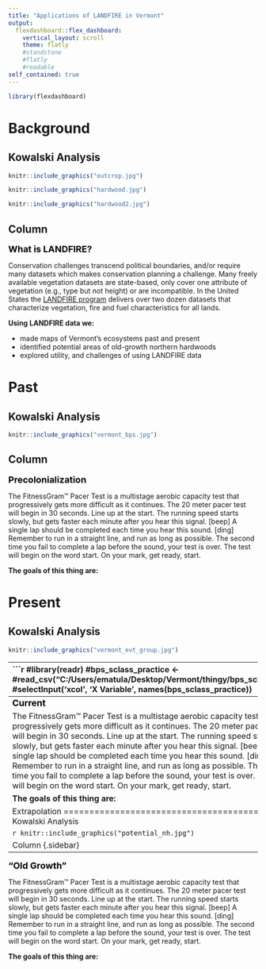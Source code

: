 ```yaml
---
title: "Applications of LANDFIRE in Vermont"
output: 
  flexdashboard::flex_dashboard:
    vertical_layout: scroll
    theme: flatly
    #standstone
    #flatly
    #readable
self_contained: true
---
```


```r
library(flexdashboard)
```



Background
=========================================

## Kowalski Analysis

```r
knitr::include_graphics("outcrop.jpg")
```


```r
knitr::include_graphics("hardwood.jpg")
```


```r
knitr::include_graphics("hardwood2.jpg")
```

Column {.sidebar}
-----------------------------------------------------------------------
<b><font  size="4em" color="#000000">What is LANDFIRE?</font></b>  

Conservation challenges transcend political boundaries, and/or require many datasets which makes conservation planning a challenge.  Many freely available vegetation datasets are state-based, only cover one attribute of vegetation (e.g., type but not height) or are incompatible.  In the United States the [LANDFIRE program](https://landfire.gov/) delivers over two dozen datasets that characterize vegetation, fire and fuel characteristics for all lands.  

**Using LANDFIRE data we:**

* made maps of Vermont's ecosystems past and present
* identified potential areas of old-growth northern hardwoods
* explored utility, and challenges of using LANDFIRE data


Past
=========================================

## Kowalski Analysis

```r
knitr::include_graphics("vermont_bps.jpg")
```
 


Column {.sidebar}
-----------------------------------------------------------------------
<b><font  size="4em" color="#000000">Precolonialization</font></b>  

The FitnessGram™ Pacer Test is a multistage aerobic capacity test that progressively gets more difficult as it continues. The 20 meter pacer test will begin in 30 seconds. Line up at the start. The running speed starts slowly, but gets faster each minute after you hear this signal. [beep] A single lap should be completed each time you hear this sound. [ding] Remember to run in a straight line, and run as long as possible. The second time you fail to complete a lap before the sound, your test is over. The test will begin on the word start. On your mark, get ready, start.

**The goals of this thing are:**


Present
=========================================

## Kowalski Analysis

```r
knitr::include_graphics("vermont_evt_group.jpg")
```
 

-------------------------------------
```r
#library(readr)
#bps_sclass_practice <- #read_csv("C:/Users/ematula/Desktop/Vermont/thingy/bps_sclass.csv")
#selectInput('xcol', 'X Variable', names(bps_sclass_practice))
    
#selectInput('ycol', 'Y Variable', names(bps_sclass_practice),
#                selected=names(bps_sclass_practice)[[2]])
    

```

    
    
```r
library(readr)
bps_sclass_practice <- read_csv("C:/Users/ematula/Desktop/Vermont/VTFdash/docs/bps_sclass.csv")
pacman::p_load(tidyverse, ggsci, ggtext, readr, dplyr, DT, crosstalk, plotly)
theme_set(theme_bw())
bps_sclass_practice <- read_csv("bps_sclass.csv")



# need to make longer
bps_sclass_practice <- bps_sclass_practice %>%
  pivot_longer(
    cols = c(`Reference`, `Current`), 
    names_to = "refCur", 
    values_to = "Percent"
  )

bps_sclass_practice$Sclass <- factor(bps_sclass_practice$Sclass, levels = c(
  "Early Development Hardwood", 
  "Early Development, Mid-Tolerant Hardwood", 
  "Mid Development 1, closed canopy", 
  "Mid Development 2, closed canopy", 
  "Late Development",
  "UE", 
  "UN", 
  "Agriculture",
  "Urban",
  "Barren or Sparse"))

#factor(bps_sclass_practice$Sclass, levels = rev(levels(bps_sclass_practice$Sclass)))


ggplot(bps_sclass_practice, aes(fill=factor(refCur), y=Percent, x=Sclass)) + 
  geom_col(width = 0.8, position = position_dodge()) +
  coord_flip() +
  #facet_grid(. ~BpS) +
  scale_x_discrete(limits = rev(levels(bps_sclass_practice$Sclass))) +
  labs(
    title = "Succession Classes past and present for Vermont",
    subtitle = "Laurentian-Acadian Northern Hardwoods Forest",
    caption = "Late-development, closed canopy, tallest succession class not present in this BpS. \nData from landfire.gov.",
    x = "",
    y = "Percent")+
  theme_minimal(base_size = 14)+
  theme(plot.caption = element_text(hjust = 0, face= "italic"), #Default is hjust=1
        plot.title.position = "plot", #NEW parameter. Apply for subtitle too.
        plot.caption.position =  "plot") +
  scale_fill_manual(values = c("#3d4740", "#32a852" ), # present (grey), historical (green)
                    name = " ", 
                    labels = c("Present",
                               "Past"))

```


```r
nhheat <- read_csv("nh_heat.csv")

ggplot(nhheat,aes(x=evc, y=evh, fill = percent)) +
  geom_tile(color ='NA') +
  guides(fill=guide_legend(title="Percent of BpS \nper particular \ncombination")) +
  #scale_x_discrete(labels = function(x) paste0(x, "%")) +
  coord_cartesian(xlim=c(49,100), ylim=c(0, 22)) +
  labs(x="Canopy Cover %",
       y="Canopy Height (meters)",
       title="Canopy cover and height combinations",
       subtitle = "Northern Hardwood Forests of Vermont") +
  scale_fill_distiller(palette = "Greens", trans = "reverse") +
  theme_bw(base_size=14)+
 split(nhheat, cut(nhheat$evc, 2))
```

Column {.sidebar}
-----------------------------------------------------------------------
<b><font  size="4em" color="#000000">Current</font></b>  

The FitnessGram™ Pacer Test is a multistage aerobic capacity test that progressively gets more difficult as it continues. The 20 meter pacer test will begin in 30 seconds. Line up at the start. The running speed starts slowly, but gets faster each minute after you hear this signal. [beep] A single lap should be completed each time you hear this sound. [ding] Remember to run in a straight line, and run as long as possible. The second time you fail to complete a lap before the sound, your test is over. The test will begin on the word start. On your mark, get ready, start.

**The goals of this thing are:**

Extrapolation
=========================================
## Kowalski Analysis


```r
knitr::include_graphics("potential_nh.jpg")
```
 

Column {.sidebar}
-----------------------------------------------------------------------
<b><font  size="4em" color="#000000">"Old Growth"</font></b>  

The FitnessGram™ Pacer Test is a multistage aerobic capacity test that progressively gets more difficult as it continues. The 20 meter pacer test will begin in 30 seconds. Line up at the start. The running speed starts slowly, but gets faster each minute after you hear this signal. [beep] A single lap should be completed each time you hear this sound. [ding] Remember to run in a straight line, and run as long as possible. The second time you fail to complete a lap before the sound, your test is over. The test will begin on the word start. On your mark, get ready, start.

**The goals of this thing are:**